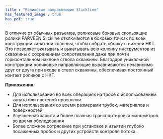 ```yaml
---
title : "Роликовые направляющие Slickline"
has_featured_image : true
has_pdf: true
---
```

В отличие от обычных разъемов, роликовые боковые скользящие ролики PARVEEN Slickline отключаются в боковых точках по всей конструкции канатной колонны, чтобы собрать сборку с нижней НКТ. Это позволяет вкатывать и выкатывать всю колонну инструментов из скважины с сохранением сопротивления даже при почти горизонтальном наклоне ствола скважины. Благодаря уникальной конструкции роликовые направляющие выравниваются независимо друг от друга при входе в ствол скважины, обеспечивая постоянный контакт роликов с НКТ.

**Приложения:**

* Для использования во всех операциях на тросе с использованием каната или плетеной проволоки.
* Для использования со всеми размерами трубок, материалов и поверхностей
* Улучшенная защита и более плавная транспортировка манометров во время обследования
* Более сложное сотрясение при установке и изъятии глубоко посаженных пробок и других устройств контроля потока.